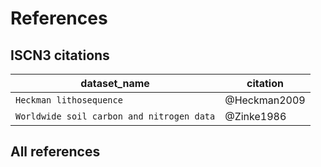 # References

## ISCN3 citations

dataset_name | citation
-------------|----------
`Heckman lithosequence` | @Heckman2009
`Worldwide soil carbon and nitrogen data` | @Zinke1986

## All references
